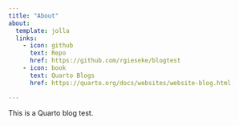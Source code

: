 ```yaml
---
title: "About"
about:
  template: jolla
  links:
    - icon: github
      text: Repo
      href: https://github.com/rgieseke/blogtest 
    - icon: book
      text: Quarto Blogs
      href: https://quarto.org/docs/websites/website-blog.html

---
```


This is a Quarto blog test.